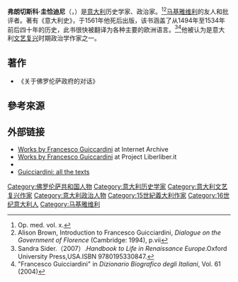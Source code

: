 {{Infobox person
|name          = 弗朗切斯科·圭恰迪尼<br/>Francesco Guicciardini
|image         = Ritratto di francesco guicciardini.jpg
|image_size    = 200px
|caption       =
|birth_date    = {{birth date|df=yes|1483|3|6}}
|birth_place   =  [[意大利|意大利]][[佛罗伦萨|佛罗伦萨]]
|death_date    = {{Death date and age|df=yes|1540|5|22|1483|5|6}}
|death_place   = 意大利[[阿尔切特里|阿尔切特里]]
|death_cause   =
|resting_place =
|resting_place_coordinates =
|nationality   =
|education     =
|alma_mater    =
|employer      =
|occupation    = [[历史学家|历史学家]]、[[政治家|政治家]]
|spouse        =
|children      =
}}
'''弗朗切斯科·圭恰迪尼'''（{{lang-it|Francesco Guicciardini}}，{{bd|1483年|3月6日|1540年|5月22日}}）是[[意大利|意大利]]历史学家、政治家。<ref>Op. med. vol. x.</ref><ref>Alison Brown, Introduction to Francesco Guicciardini, ''Dialogue on the Government of Florence'' (Cambridge: 1994), p.vii</ref>[[马基雅维利|马基雅维利]]的友人和批评者。著有《意大利史》，于1561年他死后出版，该书涵盖了从1494年至1534年前后四十年的历史，此书很快被翻译为各种主要的欧洲语言。<ref>Sandra Sider.（2007）.''Handbook to Life in Renaissance Europe''.Oxford University Press,USA.ISBN 9780195330847.</ref><ref>"Francesco Guicciardini" in ''Dizionario Biografico degli Italiani'', Vol. 61 (2004)</ref>他被认为是意大利[[文艺复兴|文艺复兴]]时期政治学作家之一。

==著作==
*《关于佛罗伦萨政府的对话》

==參考來源==
{{reflist}}

==外部链接==
* [http://archive.org/search.php?query=creator%3A%22Francesco%20Guicciardini%22%20AND%20%28guicciardini%29&page=1 Works by Francesco Guiccardini] at Internet Archive
* [https://web.archive.org/web/20130515123554/http://www.liberliber.it/libri/g/guicciardini/index.htm Works by Francesco Guiccardini] at Project Liberliber.it
* {{worldcat id|lccn-n79-95601}}
*[http://digilander.libero.it/il_guicciardini/index.html Guicciardini: all the texts] {{Wayback|url=http://digilander.libero.it/il_guicciardini/index.html |date=20130510225012 }}

{{Authority control}}
{{DEFAULTSORT:Guicciardini}}
[[Category:佛罗伦萨共和国人物|Category:佛罗伦萨共和国人物]]
[[Category:意大利历史学家|Category:意大利历史学家]]
[[Category:意大利文艺复兴作家|Category:意大利文艺复兴作家]]
[[Category:意大利政治人物|Category:意大利政治人物]]
[[Category:15世紀義大利作家|Category:15世紀義大利作家]]
[[Category:16世纪意大利人|Category:16世纪意大利人]]
[[Category:马基雅维利|Category:马基雅维利]]